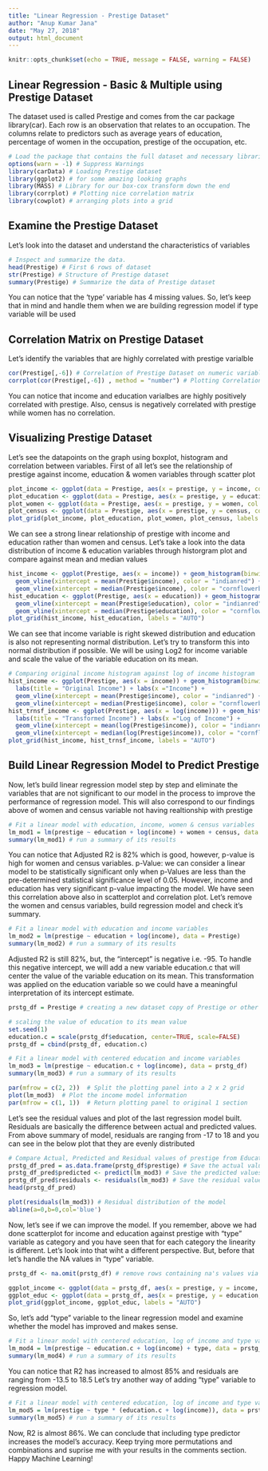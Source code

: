 ---
title: "Linear Regression - Prestige Dataset"
author: "Anup Kumar Jana"
date: "May 27, 2018"
output: html_document
---

```{r setup, include=FALSE}
knitr::opts_chunk$set(echo = TRUE, message = FALSE, warning = FALSE)
```

## Linear Regression - Basic & Multiple using Prestige Dataset
The dataset used is called Prestige and comes from the car package library(car). Each row is an observation that relates to an occupation. The columns relate to predictors such as average years of education, percentage of women in the occupation, prestige of the occupation, etc.

```{r }
# Load the package that contains the full dataset and necessary libraries for our work.
options(warn = -1) # Suppress Warnings
library(carData) # Loading Prestige dataset
library(ggplot2) # for some amazing looking graphs
library(MASS) # Library for our box-cox transform down the end
library(corrplot) # Plotting nice correlation matrix
library(cowplot) # arranging plots into a grid
```

## Examine the Prestige Dataset
Let's look into the dataset and understand the characteristics of variables
```{r }
# Inspect and summarize the data.
head(Prestige) # First 6 rows of dataset
str(Prestige) # Structure of Prestige dataset
summary(Prestige) # Summarize the data of Prestige dataset
```

You can notice that the 'type' variable has 4 missing values. So, let's keep that in mind and handle them when we are building regression model if type variable will be used

## Correlation Matrix on Prestige Dataset
Let's identify the variables that are highly correlated with prestige varialble
```{r }
cor(Prestige[,-6]) # Correlation of Prestige Dataset on numeric variables
corrplot(cor(Prestige[,-6]) , method = "number") # Plotting Correlation Matrix
```

You can notice that income and education varialbes are highly positively correlated with prestige. Also, census is negatively correlated with prestige while women has no correlation.

## Visualizing Prestige Dataset
Let's see the datapoints on the graph using boxplot, histogram and correlation between variables. First of all let's see the relationship of prestige against income, education & women variables through scatter plot
```{r }
plot_income <- ggplot(data = Prestige, aes(x = prestige, y = income, col = type)) + geom_point()
plot_education <- ggplot(data = Prestige, aes(x = prestige, y = education, col = type)) + geom_point()
plot_women <- ggplot(data = Prestige, aes(x = prestige, y = women, col = type)) + geom_point()
plot_census <- ggplot(data = Prestige, aes(x = prestige, y = census, col = type)) + geom_point()
plot_grid(plot_income, plot_education, plot_women, plot_census, labels = "AUTO")
```

We can see a strong linear relationship of prestige with income and education rather than women and census. Let's take a look into the data distribution of income & education variables through historgram plot and compare against mean and median values
```{r }
hist_income <- ggplot(Prestige, aes(x = income)) + geom_histogram(binwidth = 1000) +
  geom_vline(xintercept = mean(Prestige$income), color = "indianred") +
  geom_vline(xintercept = median(Prestige$income), color = "cornflowerblue")
hist_education <- ggplot(Prestige, aes(x = education)) + geom_histogram(binwidth = 1) +
  geom_vline(xintercept = mean(Prestige$education), color = "indianred") +
  geom_vline(xintercept = median(Prestige$education), color = "cornflowerblue")
plot_grid(hist_income, hist_education, labels = "AUTO")
```

We can see that income variable is right skewed distribution and education is also not representing normal distribution. Let's try to transform this into normal distribution if possible. We will be using Log2 for income variable and scale the value of the variable education on its mean.
```{r }
# Comparing original income histogram against log of income histogram
hist_income <- ggplot(Prestige, aes(x = income)) + geom_histogram(binwidth = 1000) +
  labs(title = "Original Income") + labs(x ="Income") +
  geom_vline(xintercept = mean(Prestige$income), color = "indianred") +
  geom_vline(xintercept = median(Prestige$income), color = "cornflowerblue")
hist_trnsf_income <- ggplot(Prestige, aes(x = log(income))) + geom_histogram(binwidth = 0.5) +
  labs(title = "Transformed Income") + labs(x ="Log of Income") +
  geom_vline(xintercept = mean(log(Prestige$income)), color = "indianred") +
  geom_vline(xintercept = median(log(Prestige$income)), color = "cornflowerblue")
plot_grid(hist_income, hist_trnsf_income, labels = "AUTO")
```

## Build Linear Regression Model to Predict Prestige
Now, let's build linear regression model step by step and eliminate the variables that are not significant to our model in the process to improve the performance of regression model. This will also correspond to our findings above of women and census variable not having realtionship with prestige

```{r }
# Fit a linear model with education, income, women & census variables
lm_mod1 = lm(prestige ~ education + log(income) + women + census, data = Prestige)
summary(lm_mod1) # run a summary of its results
```

You can notice that Adjusted R2 is 82% which is good, however, p-value is high for women and census variables. p-Value: we can consider a linear model to be statistically significant only when p-Values are less than the pre-determined statistical significance level of 0.05. However, income and education has very significant p-value impacting the model. We have seen this correlation above also in scatterplot and correlation plot. Let's remove the women and census variables, build regression model and check it's summary.
```{r }
# Fit a linear model with education and income variables
lm_mod2 = lm(prestige ~ education + log(income), data = Prestige)
summary(lm_mod2) # run a summary of its results
```

Adjusted R2 is still 82%, but, the "intercept" is negative i.e. -95. To handle this negative intercept, we will add a new variable education.c that will center the value of the variable education on its mean. This transformation was applied on the education variable so we could have a meaningful interpretation of its intercept estimate.
```{r }
prstg_df = Prestige # creating a new dataset copy of Prestige or other manipulations

# scaling the value of education to its mean value
set.seed(1)
education.c = scale(prstg_df$education, center=TRUE, scale=FALSE)
prstg_df = cbind(prstg_df, education.c)

# Fit a linear model with centered education and income variables
lm_mod3 = lm(prestige ~ education.c + log(income), data = prstg_df)
summary(lm_mod3) # run a summary of its results

par(mfrow = c(2, 2))  # Split the plotting panel into a 2 x 2 grid
plot(lm_mod3)  # Plot the income model information
par(mfrow = c(1, 1))  # Return plotting panel to original 1 section
```

Let's see the residual values and plot of the last regression model built. Residuals are basically the difference between actual and predicted values. From above summary of model, residuals are ranging from -17 to 18 and you can see in the below plot that they are evenly distributed
```{r }
# Compare Actual, Predicted and Residual values of prestige from Education model
prstg_df_pred = as.data.frame(prstg_df$prestige) # Save the actual values
prstg_df_pred$predicted <- predict(lm_mod3) # Save the predicted values
prstg_df_pred$residuals <- residuals(lm_mod3) # Save the residual values
head(prstg_df_pred)

plot(residuals(lm_mod3)) # Residual distribution of the model
abline(a=0,b=0,col='blue')
```

Now, let's see if we can improve the model. If you remember, above we had done scatterplot for income and education against prestige with "type" variable as category and you have seen that for each category the linearity is different. Let's look into that wiht a different perspective. But, before that let's handle the NA values in "type" variable.
```{r }
prstg_df <- na.omit(prstg_df) # remove rows containing na's values via omit function

ggplot_income <- ggplot(data = prstg_df, aes(x = prestige, y = income, col = type)) + geom_smooth()
ggplot_educ <- ggplot(data = prstg_df, aes(x = prestige, y = education, col = type)) + geom_smooth()
plot_grid(ggplot_income, ggplot_educ, labels = "AUTO")
```

So, let's add "type" variable to the linear regression model and examine whether the model has improved and makes sense.
```{r }
# Fit a linear model with centered education, log of income and type variables
lm_mod4 = lm(prestige ~ education.c + log(income) + type, data = prstg_df)
summary(lm_mod4) # run a summary of its results
```

You can notice that R2 has increased to almost 85% and residuals are ranging from -13.5 to 18.5
Let's try another way of adding "type" variable to regression model.
```{r }
# Fit a linear model with centered education, log of income and type variables
lm_mod5 = lm(prestige ~ type * (education.c + log(income)), data = prstg_df)
summary(lm_mod5) # run a summary of its results
```
Now, R2 is almost 86%. We can conclude that including type predictor increases the model's accuracy. Keep trying more permutations and combinations and suprise me with your results in the comments section. Happy Machine Learning!